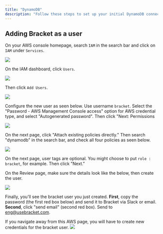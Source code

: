 ```yaml
---
title: "DynamoDB"
description: "Follow these steps to set up your initial DynamoDB connection with Bracket"
---
```


## Adding Bracket as a user

On your AWS console homepage, search `IAM` in the search bar and click on `IAM` under `Services`.

<Example>
  <img class="rounded-md w-full" src="/img/dynamodb-1.png" />
</Example>

On the IAM dashboard, click `Users`.

<Example>
  <img class="rounded-md w-full" src="/img/dynamodb-2.png" />
</Example>

Then click `Add Users`.

<Example>
  <img class="rounded-md w-full" src="/img/dynamodb-3.png" />
</Example>

Configure the new user as seen below. Use username `bracket`. Select the "Password - AWS Management Console access" option for AWS credential type, and select "Autogenerated password". Then click "Next: Permissions

<Example>
  <img class="rounded-md w-full" src="/img/dynamodb-4.png" />
</Example>

On the next page, click "Attach existing policies directly." Then search "dynamodb" in the search bar, and check all four policies as seen below.

<Example>
  <img class="rounded-md w-full" src="/img/dynamodb-5.png" />
</Example>

On the next page, user tags are optional. You might choose to put `role : bracket`, for example. Then click "Next."

On the Review page, make sure the details look like the below, then create the user.

<Example>
  <img class="rounded-md w-full" src="/img/dynamodb-6.png" />
</Example>

Finally, you'll see the bracket user you just created. **First**, copy the password (the first red box below) and send it to Bracket via Slack or email. **Second**, click "send email" (second red box). Send to eng@usebracket.com.

<Warning>
  If you navigate away from this AWS page, you will have to create new
  credentials for the bracket user.
</Warning>

<Example>
  <img class="rounded-md w-full" src="/img/dynamodb-7.png" />
</Example>
